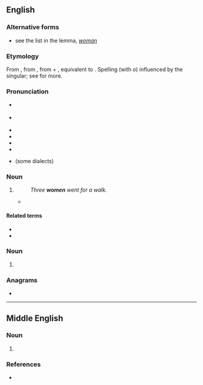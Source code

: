 {{also|wǒmen|wǒmén|-women|Women}}
==English==

===Alternative forms===
* see the list in the lemma, ''[[woman]]''

===Etymology===
From {{inh|en|enm|wimmen}}, from {{inh|en|ang|wīfmenn||women}}, from {{m|ang|wīf||female}} + {{m|ang|menn||men, persons, human beings}}, equivalent to {{compound|en|wife|men|nocat=1}}. Spelling (with ''o'') influenced by the singular; see {{m|en|woman}} for more.

===Pronunciation===
* {{a|RP|US}} {{IPA|en|/ˈwɪmɪn/|/ˈwɪmən/}}
* {{a|NZ}} {{IPA|en|/ˈwʊmɘn/|/ˈwɘmɘn/}}
* {{audio|en|en-uk-women.ogg|Audio (UK)}}
* {{audio|en|en-ca-women.opus|Audio (CA)}}
* {{hyph|en|wom|en}}
* {{rhymes|en|ɪmɪn}}
* {{a|New Zealand|South Africa}} {{homophones|en|woman}} (some dialects)

===Noun===
{{head|en|noun form}}

# {{en-irregular plural of|woman}}
#: ''Three '''women''' went for a walk.''
#* {{seeCites|en}}

====Related terms====
* {{l|en|women's lib}}
* {{l|en|womenfolk}}

===Noun===
{{head|en|noun form}}

# {{en-irregular plural of|woman}}

===Anagrams===
* {{anagrams|en|a=emnow|Mowen|menow}}

{{cln|en|plurals with umlaut|plurals ending in "-en"}}

----

==Middle English==

===Noun===
{{head|enm|noun plural form|g=p}}

# {{alt form|enm|wommen}}

===References===
* {{R:MED Online|entry= womman (n.)  |id=MED53363 |accessdate=2018-04-06}}